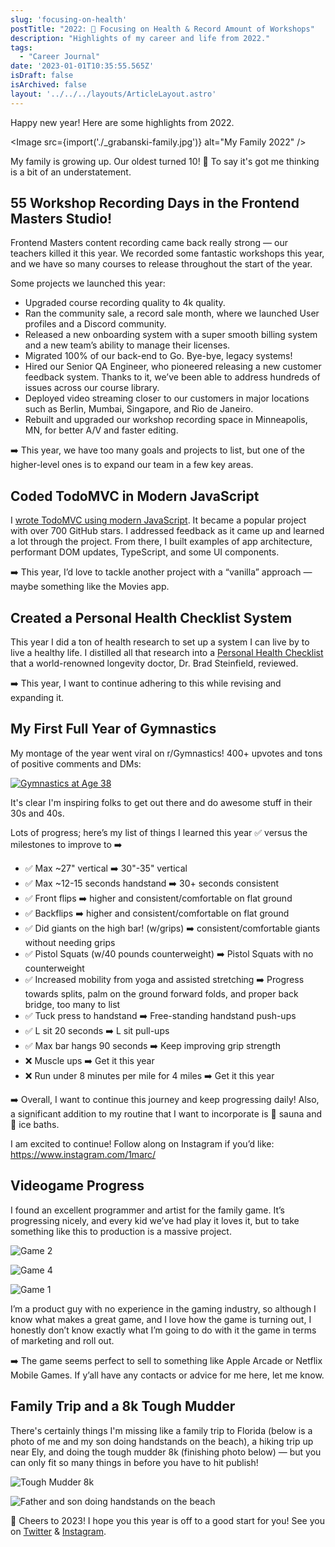```yaml
---
slug: 'focusing-on-health'
postTitle: "2022: 🥗 Focusing on Health & Record Amount of Workshops"
description: "Highlights of my career and life from 2022."
tags:
  - "Career Journal"
date: '2023-01-01T10:35:55.565Z'
isDraft: false
isArchived: false
layout: '../../../layouts/ArticleLayout.astro'
---
```


Happy new year! Here are some highlights from 2022.

<Image src={import('./_grabanski-family.jpg')} alt="My Family 2022" />

My family is growing up. Our oldest turned 10! 🤔 To say it's got me thinking is a bit of an understatement.

## 55 Workshop Recording Days in the Frontend Masters Studio!

Frontend Masters content recording came back really strong &mdash; our teachers killed it this year. We recorded some fantastic workshops this year, and we have so many courses to release throughout the start of the year.

Some projects we launched this year:

- Upgraded course recording quality to 4k quality.
- Ran the community sale, a record sale month, where we launched User profiles and a Discord community.
- Released a new onboarding system with a super smooth billing system and a new team’s ability to manage their licenses.
- Migrated 100% of our back-end to Go. Bye-bye, legacy systems!
- Hired our Senior QA Engineer, who pioneered releasing a new customer feedback system. Thanks to it, we’ve been able to address hundreds of issues across our course library.
- Deployed video streaming closer to our customers in major locations such as Berlin, Mumbai, Singapore, and Rio de Janeiro.
- Rebuilt and upgraded our workshop recording space in Minneapolis, MN, for better A/V and faster editing.

➡️ This year, we have too many goals and projects to list, but one of the higher-level ones is to expand our team in a few key areas.

## Coded TodoMVC in Modern JavaScript

I [wrote TodoMVC using modern JavaScript](https://github.com/1Marc/modern-todomvc-vanillajs). It became a popular project with over 700 GitHub stars. I addressed feedback as it came up and learned a lot through the project. From there, I built examples of app architecture, performant DOM updates, TypeScript, and some UI components.

➡️ This year, I’d love to tackle another project with a “vanilla” approach &mdash; maybe something like the Movies app.

## Created a Personal Health Checklist System

This year I did a ton of health research to set up a system I can live by to live a healthy life. I distilled all that research into a [Personal Health Checklist](https://marcgrabanski.com/articles/personal-health-checklist/) that a world-renowned longevity doctor, Dr. Brad Steinfield, reviewed.

➡️ This year, I want to continue adhering to this while revising and expanding it.

## My First Full Year of Gymnastics

My montage of the year went viral on r/Gymnastics! 400+ upvotes and tons of positive comments and DMs:

<a href="https://www.reddit.com/r/Gymnastics/comments/zvvwvo/first_15_years_of_gymnastics_age_38/">
  <Image src={import('./_gymnastics-38.jpg')} alt="Gymnastics at Age 38" />
</a>

It's clear I'm inspiring folks to get out there and do awesome stuff in their 30s and 40s.

Lots of progress; here’s my list of things I learned this year ✅ versus the milestones to improve to ➡️

- ✅ Max ~27" vertical ➡️ 30"-35" vertical
- ✅ Max ~12-15 seconds handstand ➡️ 30+ seconds consistent
- ✅ Front flips ➡️ higher and consistent/comfortable on flat ground
- ✅ Backflips ➡️ higher and consistent/comfortable on flat ground
- ✅ Did giants on the high bar! (w/grips) ➡️ consistent/comfortable giants without needing grips
- ✅ Pistol Squats (w/40 pounds counterweight) ➡️ Pistol Squats with no counterweight
- ✅ Increased mobility from yoga and assisted stretching ➡️ Progress towards splits, palm on the ground forward folds, and proper back bridge, too many to list
- ✅ Tuck press to handstand ➡️ Free-standing handstand push-ups
- ✅ L sit 20 seconds ➡️ L sit pull-ups
- ✅ Max bar hangs 90 seconds ➡️ Keep improving grip strength
- ❌ Muscle ups ➡️ Get it this year
- ❌ Run under 8 minutes per mile for 4 miles ➡️ Get it this year

➡️ Overall, I want to continue this journey and keep progressing daily! Also, a significant addition to my routine that I want to incorporate is 🥵 sauna and 🥶 ice baths.

I am excited to continue! Follow along on Instagram if you’d like: https://www.instagram.com/1marc/

## Videogame Progress

I found an excellent programmer and artist for the family game. It’s progressing nicely, and every kid we’ve had play it loves it, but to take something like this to production is a massive project.

![Game 2](./_game-screenshot-2.jpg)

![Game 4](./_game-screenshot-4.jpg)

![Game 1](./_game-screenshot-1.jpg)

I’m a product guy with no experience in the gaming industry, so although I know what makes a great game, and I love how the game is turning out, I honestly don’t know exactly what I’m going to do with it the game in terms of marketing and roll out.

➡️ The game seems perfect to sell to something like Apple Arcade or Netflix Mobile Games. If y’all have any contacts or advice for me here, let me know.

## Family Trip and a 8k Tough Mudder

There's certainly things I'm missing like a family trip to Florida (below is a photo of me and my son doing handstands on the beach), a hiking trip up near Ely, and doing the tough mudder 8k (finishing photo below) &mdash; but you can only fit so many things in before you have to hit publish!

![Tough Mudder 8k](./_tough-mudder.jpg)

![Father and son doing handstands on the beach](./_handstands.jpg)

🥂 Cheers to 2023! I hope you this year is off to a good start for you! See you on [Twitter](https://twitter.com/1marc) & [Instagram](https://www.instagram.com/1marc/).